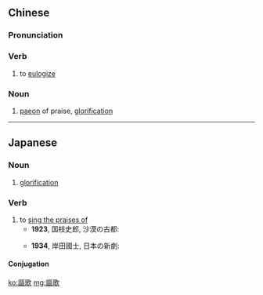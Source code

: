 {{also|讴歌}}
==Chinese==
{{zh-forms|s=讴歌|alt=嘔歌}}

===Pronunciation===
{{zh-pron
|m=ōugē
|c=au1 go1
|mn=qz:io-ko͘/xm,zz:o͘-ko
|cat=v,n
}}

===Verb===
{{zh-verb}}

# to [[eulogize]]

===Noun===
{{zh-noun}}

# [[paeon]] of praise, [[glorification]]

----

==Japanese==
{{ja-kanjitab|おう|か|yomi=o}}

===Noun===
{{ja-noun|おうか}}

# [[glorification]]

===Verb===
{{ja-verb-suru|tr=trans|おうか}}

# to [[sing the praises of]]
#* '''1923''', 国枝史郎, 沙漠の古都:
#*: {{ja-usex|自分は心から'''謳歌'''する。|じぶん は こころ から '''おうか''' する。|I laud it from the bottom of my heart.}}
#* '''1934''', 岸田國士, 日本の新劇:
#*: {{ja-usex|私は、徒らに、現在の新劇を'''謳歌'''するつもりはありません。|わたし は、 いたずら に、 げんざい の しんげき を '''おうか''' する つもり は ありません。|It is not my intention to idly sing the praises of the new type of drama.}}

====Conjugation====
{{ja-suru|おうか}}

[[ko:謳歌]]
[[mg:謳歌]]